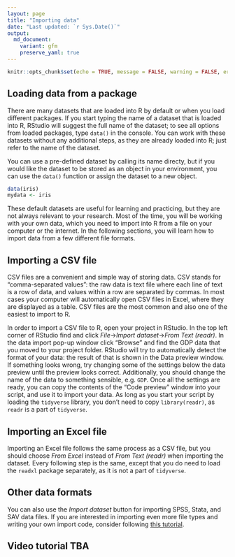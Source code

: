 ```yaml
---
layout: page
title: "Importing data"
date: "Last updated: `r Sys.Date()`"
output:
  md_document:
    variant: gfm
    preserve_yaml: true
---
```


```r
knitr::opts_chunk$set(echo = TRUE, message = FALSE, warning = FALSE, error = FALSE)
```

## Loading data from a package

There are many datasets that are loaded into R by default or when you load different packages.
If you start typing the name of a dataset that is loaded into R, RStudio will suggest the full name of the dataset; to see all options from loaded packages, type `data()` in the console.
You can work with these datasets without any additional steps, as they are already loaded into R; just refer to the name of the dataset.

You can use a pre-defined dataset by calling its name directy, but if you would like the dataset to be stored as an object in your environment, you can use the `data()` function or assign the dataset to a new object.

```r
data(iris)
mydata <- iris
```

These default datasets are useful for learning and practicing, but they are not always relevant to your research.
Most of the time, you will be working with your own data, which you need to import into R from a file on your computer or the internet.
In the following sections, you will learn how to import data from a few different file formats.

## Importing a CSV file

CSV files are a convenient and simple way of storing data.
CSV stands for "comma-separated values": the raw data is text file where each line of text is a row of data, and values within a row are separated by commas.
In most cases your computer will automatically open CSV files in Excel, where they are displayed as a table.
CSV files are the most common and also one of the easiest to import to R.

In order to import a CSV file to R, open your project in RStudio.
In the top left corner of RStudio find and click *File*$\to$*Import dataset*$\to$*From Text (readr)*. 
In the data import pop-up window click "Browse" and find the GDP data that you moved to your project folder.
RStudio will try to automatically detect the format of your data: the result of that is shown in the Data preview window.
If something looks wrong, try changing some of the settings below the data preview until the preview looks correct.
Additionally, you should change the name of the data to something sensible, e.g. `GDP`.
Once all the settings are ready, you can copy the contents of the "Code preview" window into your script, and use it to import your data.
As long as you start your script by loading the `tidyverse` library, you don't need to copy `library(readr)`, as `readr` is a part of `tidyverse`.

## Importing an Excel file

Importing an Excel file follows the same process as a CSV file, but you should choose *From Excel* instead of *From Text (readr)* when importing the dataset.
Every following step is the same, except that you do need to load the `readxl` package separately, as it is not a part of `tidyverse`.

## Other data formats

You can also use the *Import dataset* button for importing SPSS, Stata, and SAV data files.
If you are interested in importing even more file types and writing your own import code, consider following [this tutorial](https://ucrdatacenter.github.io/tutorial/r_adv_import.html).

## Video tutorial TBA